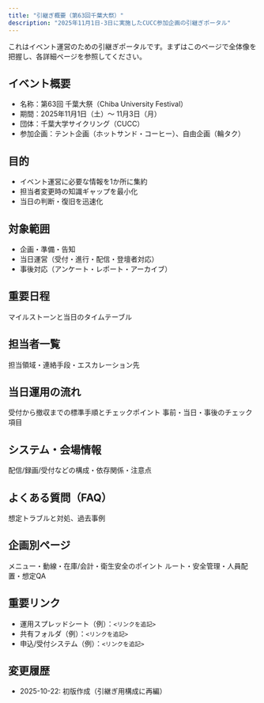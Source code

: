 ```yaml
---
title: "引継ぎ概要（第63回千葉大祭）"
description: "2025年11月1日-3日に実施したCUCC参加企画の引継ぎポータル"
---
```


<Info>
  これはイベント運営のための引継ぎポータルです。まずはこのページで全体像を把握し、各詳細ページを参照してください。
</Info>

## イベント概要

- 名称：第63回 千葉大祭（Chiba University Festival）
- 期間：2025年11月1日（土）〜 11月3日（月）
- 団体：千葉大学サイクリング（CUCC）
- 参加企画：テント企画（ホットサンド・コーヒー）、自由企画（輪タク）

## 目的

- イベント運営に必要な情報を1か所に集約
- 担当者変更時の知識ギャップを最小化
- 当日の判断・復旧を迅速化

## 対象範囲

- 企画・準備・告知
- 当日運営（受付・進行・配信・登壇者対応）
- 事後対応（アンケート・レポート・アーカイブ）

## 重要日程

<Card icon="calendar-days" title="スケジュール" href="/handover/schedule">
  マイルストーンと当日のタイムテーブル
</Card>

## 担当者一覧

<Card icon="address-book" title="連絡先" href="/handover/contacts">
  担当領域・連絡手段・エスカレーション先
</Card>

## 当日運用の流れ

<Columns cols={2}>
  <Card title="運用手順（Runbook）" icon="list-check" href="/handover/runbook">
    受付から撤収までの標準手順とチェックポイント
  </Card>
  <Card title="チェックリスト" icon="square-check" href="/handover/checklist">
    事前・当日・事後のチェック項目
  </Card>
</Columns>

## システム・会場情報

<Card icon="server" title="システム情報" href="/handover/system-overview">
  配信/録画/受付などの構成・依存関係・注意点
</Card>

## よくある質問（FAQ）

<Card icon="circle-question" title="FAQ" href="/handover/faq">
  想定トラブルと対処、過去事例
</Card>

## 企画別ページ

<Columns cols={2}>
  <Card icon="store" title="テント企画（ホットサンド・コーヒー）" href="/projects/tent">
    メニュー・動線・在庫/会計・衛生安全のポイント
  </Card>
  <Card icon="bicycle" title="自由企画（輪タク）" href="/projects/free-ride">
    ルート・安全管理・人員配置・想定QA
  </Card>
</Columns>

## 重要リンク

- 運用スプレッドシート（例）：`<リンクを追記>`
- 共有フォルダ（例）：`<リンクを追記>`
- 申込/受付システム（例）：`<リンクを追記>`

## 変更履歴

- 2025-10-22: 初版作成（引継ぎ用構成に再編）
